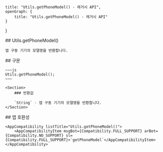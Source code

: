 
    title: "Utils.getPhoneModel() - 레거시 API",
    openGraph: {
        title: "Utils.getPhoneModel() - 레거시 API"
    }
}

<Section>
    ## Utils.getPhoneModel()

    앱 구동 기기의 모델명을 반환합니다.
</Section>
<Section>
    ## 구문

    ~~~js
    Utils.getPhoneModel();
    ~~~

    <Section>
        ### 반환값

        `String` - 앱 구동 기기의 모델명을 반환합니다.
    </Section>
</Section>
<Section>
    ## 앱 호환성

    <AppCompatibility listTitle="Utils.getPhoneModel()">
        <AppCompatibilityItem msgBot={Compatibility.FULL_SUPPORT} arBot={Compatibility.NO_SUPPORT} sl={Compatibility.FULL_SUPPORT}>`getPhoneModel`</AppCompatibilityItem>
    </AppCompatibility>
</Section>